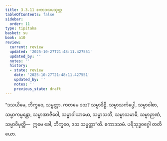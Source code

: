 ```yaml
---
title: 3.3.11 ဧကာဒသမသုတ္တ
tableOfContents: false
sidebar:
  order: 11
type: tipitaka
basket: su
book: a10
review:
  current: review
  updated: '2025-10-27T21:48:11.427551'
  updated_by: ''
  notes: ''
  history:
  - state: review
    date: '2025-10-27T21:48:11.427551'
    updated_by: ''
    notes: ''
    previous_state: draft
---
```



<ReviewStatus review={frontmatter.review} showDetails={true} />

<HypothesisAnnotation frontmatter={frontmatter} />

<DynamicBreadcrumb />

<Division number="133" book="a10" e="ch" v="17" p="452">

<Paragraph number="1102" book="a10">
“ဒသယိမေ, ဘိက္ခဝေ, သမ္မတ္တာ. ကတမေ ဒသ? သမ္မာဒိဋ္ဌိ, သမ္မာသင်္ကပ္ပေါ, သမ္မာဝါစာ, သမ္မာကမ္မန္တော, သမ္မာအာဇီဝေါ, သမ္မာဝါယာမော, သမ္မာသတိ, သမ္မာသမာဓိ, သမ္မာဉာဏံ, သမ္မာဝိမုတ္တိ—  ဣမေ ခေါ, ဘိက္ခဝေ, ဒသ သမ္မတ္တာ”တိ.

</Paragraph>
</Division>

<Paragraph number="1103" type="center" book="a10">
ဧကာဒသမံ.



</Paragraph>

<Paragraph number="1104" type="center" book="a10">
ပရိသုဒ္ဓဝဂ္ဂေါ တတိယော.
</Paragraph>